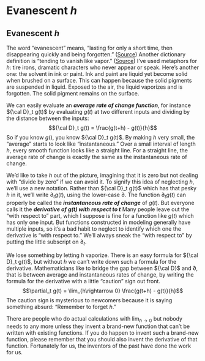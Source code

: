 # Evanescent $h$

## Evanescent $h$

The word "evanescent" means, "lasting for only a short time, then disappearing quickly and being forgotten." ([Source](https://dictionary.cambridge.org/us/dictionary/english/evanescent)) Another dictionary definition is "tending to vanish like vapor." ([Source](https://www.merriam-webster.com/dictionary/evanescent)) I've used metaphors for $h$: tire irons, dramatic characters who never appear or speak. Here's another one: the solvent in ink or paint. Ink and paint are liquid yet become solid when brushed on a surface. This can happen because the solid pigments are suspended in liquid. Exposed to the air, the liquid vaporizes and is forgotten. The solid pigment remains on the surface.

We can easily evaluate an ***average rate of change function***, for instance ${\cal D}_t g(t)$ by evaluating $g(t)$ at two different inputs and dividing by the distance between the inputs:
$${\cal D}_t g(t) = \frac{g(t+h) - g(t)}{h}$$
So if you know $g()$, you know ${\cal D}_t g(t)$. By making $h$ very small, the "average" starts to look like "instantaneous." Over a small interval of length $h$, every smooth function looks like a straight line. For a straight line, the average rate of change is exactly the same as the instantaneous rate of change.

We'd like to take $h$ out of the picture, imagining that it is zero but not dealing with "divide by zero" if we can avoid it. To signify this idea of neglecting $h$, we'll use a new notation. Rather than ${\cal D}_t g(t)$ which has that pesky $h$ in it, we'll write $\partial_t g(t)$, using the lower-case $\partial$. The function $\partial_t g(t)$ can properly be called the ***instantaneous rate of change*** of $g(t)$. But everyone calls it the ***derivative of $g(t)$ with respect to $t$***  Many people leave out the "with respect to" part, which I suppose is fine for a function like $g(t)$ which has only one input. But functions constructed in modeling generally have multiple inputs, so it's a bad habit to neglect to identify which one the derivative is "with respect to." We'll always sneak the "with respect to" by putting the little subscript on $\partial_t$.

We lose something by letting $h$ vaporize. There is an easy formula for ${\cal D}_t g(t)$, but without $h$ we can't write down such a formula for the derivative. Mathematicians like to bridge the gap between ${\cal D}$ and $\partial$, that is between average and instantaneous rates of change, by writing the formula for the derivative with a little "caution" sign out front.
$$\partial_t g(t) = \lim_{h\rightarrow 0} \frac{g(t+h) - g(t)}{h}$$
The caution sign is mysterious to newcomers because it is saying something absurd: "Remember to forget $h$."

There are people who do actual calculations with $\lim_{h\rightarrow 0}$ but nobody needs to any more unless they invent a brand-new function that can't be written with existing functions. If you do happen to invent such a brand-new function, please remember that you should also invent the derivative of that function. Fortunately for us, the inventors of the past have done the work for us.
